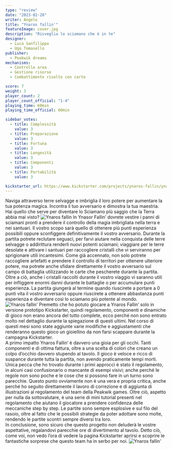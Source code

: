 ```yaml
---
type: "review"
date: "2023-02-28"
writer: Angelo
title: "Ynaros fallin'"
featureImage: cover.jpg
description: "Risveglia lo sciamano che è in te"
designer:
  - Luca Sanfilippo
  - Ugo Tomasello
publisher:
  - Peakwik dreams
mechanisms:
  - Controllo area
  - Gestione risorse
  - Combattimento risolto con carte

score: 7
weight: 3
player_count: 2
player_count_official: "1-4"
playing_time: 60min
playing_time_official: 60min

sidebar_votes:
  - title: Complessità
    value: 3
  - title: Preparazione
    value: 3
  - title: Fortuna
    value: 3
  - title: Longevità
    value: 3
  - title: Componenti
    value: 3
  - title: Portabilità
    value: 3

kickstarter_url: https://www.kickstarter.com/projects/ynaros-fallin/ynaros-fallin-the-land-of-shadows
---
```


<Setting>
  Naviga attraverso terre selvagge e imbriglia il loro potere per aumentare la
  tua potenza magica. Incontra il tuo avversario e dimostra la tua maestria. Hai
  quello che serve per diventare lo Sciamano più saggio che la Terra abbia mai
  visto?
</Setting>

<img src="./game1.jpg?t=1" alt="Ynaros fallin" />

<Rules>
  In Ynasor Fallin’ dovrete vestire i panni di sciamani pronti a prendere il
  controllo della magia imbrigliata nella terra e nei santuari. Il vostro scopo
  sarà quello di ottenere più punti esperienza possibili oppure sconfiggere
  definitivamente il vostro avversario. Durante la partita potrete reclutare
  seguaci, per farvi aiutare nella conquista delle terre selvagge o addirittura
  renderli nuovi potenti sciamani; viaggiare per le terre desolate e attivare i
  santuari per raccogliere cristalli che vi serviranno per sprigionare utili
  incantesimi. Come già accennato, non solo potrete raccogliere artefatti e
  prendere il controllo di territori per ottenere ulteriore potere, ma potrete
  anche sfidare direttamente il vostro avversario sul campo di battaglia
  utilizzando le carte che pescherete durante la partita. Oltre a ciò, anche i
  cristalli raccolti durante il vostro viaggio vi saranno utili per infliggere
  enormi danni durante le battaglie o per accumulare punti esperienza. La
  partita giungerà al termine quando riuscirete a portare a 0 punti vita il
  vostro avversario oppure riuscirete a ottenere abbastanza punti esperienza e
  diventare così lo sciamano più potente al mondo.
</Rules>

<img src="./game2.jpg" alt="Ynaros fallin'" />

<Feedback>
  Premetto che ho potuto giocare a Ynaros Fallin’ solo in versione prototipo
  Kickstarter, quindi regolamento, componenti e dinamiche di gioco non erano
  ancora del tutto complete, ecco perché non sono entrato molto nel dettaglio
  durante la spiegazione di questi ultimi. Nel corso di questi mesi sono state
  aggiunte varie modifiche e aggiustamenti che renderanno questo gioco un
  gioiellino da non farsi scappare durante la campagna Kickstarter. <br />
  A primo impatto Ynaros Fallin’ è davvero una gioia per gli occhi. Tanti componenti
  e di ottima fattura, oltre a una scelta di colori che creano un colpo d’occhio
  davvero stupendo al tavolo. Il gioco è veloce e ricco di suspance durante tutta
  la partita, non avendo praticamente tempi morti. Unica pecca che ho trovato durante
  i primi approcci è stato il regolamento, in alcuni casi confusionario o mancante
  di esempi visivi; anche perché le regole non sono poche e le cose che si possono
  fare in un turno sono parecchie. Questo punto ovviamente non è una vera e propria
  critica, anche perché ho seguito direttamente il lavoro di correzione e di aggiunta
  di illustrazioni al regolamento del team della Peakwik games. Oltre ciò, aspetto
  per nulla da sottovalutare, è una serie di mini tutorial presenti nel regolamento
  che aiutano il giocatore a prendere confidenza delle meccaniche step by step. Le
  partite sono sempre esplosive e sul filo del rasoio, oltre al fatto che le possibili
  strategie da poter adottare sono molte, rendendo le partite scontri sempre diversi
  tra loro.
  <br />
  In conclusione, sono sicuro che questo progetto non deluderà le vostre aspettative,
  regalandovi parecchie ore di divertimento al tavolo. Detto ciò, come voi, non vedo
  l’ora di vedere la pagina Kickstarter aprirsi e scoprire le fantastiche sorprese
  che questo team ha in serbo per noi.
</Feedback>

<img src="./game3.jpg" alt="Ynaros fallin'" />
